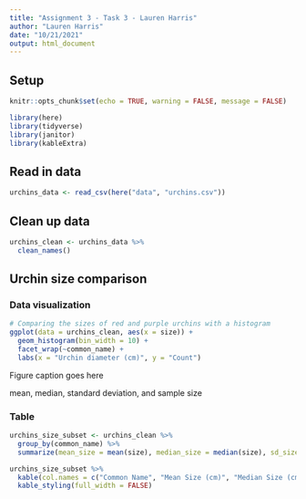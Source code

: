 ```yaml
---
title: "Assignment 3 - Task 3 - Lauren Harris"
author: "Lauren Harris"
date: "10/21/2021"
output: html_document
---
```

## Setup
```r
knitr::opts_chunk$set(echo = TRUE, warning = FALSE, message = FALSE)

library(here)
library(tidyverse)
library(janitor)
library(kableExtra)
```

## Read in data
```r
urchins_data <- read_csv(here("data", "urchins.csv"))
```

## Clean up data
```r
urchins_clean <- urchins_data %>% 
  clean_names()
```

## Urchin size comparison

### Data visualization
```r
# Comparing the sizes of red and purple urchins with a histogram
ggplot(data = urchins_clean, aes(x = size)) +
  geom_histogram(bin_width = 10) +
  facet_wrap(~common_name) +
  labs(x = "Urchin diameter (cm)", y = "Count")
```

Figure caption goes here

mean, median, standard deviation, and sample size

### Table
```r
urchins_size_subset <- urchins_clean %>% 
  group_by(common_name) %>% 
  summarize(mean_size = mean(size), median_size = median(size), sd_size = sd(size), n_size = n()) 

urchins_size_subset %>% 
  kable(col.names = c("Common Name", "Mean Size (cm)", "Median Size (cm)", "Standard Deviation", "Sample Size")) %>% 
  kable_styling(full_width = FALSE)
```

